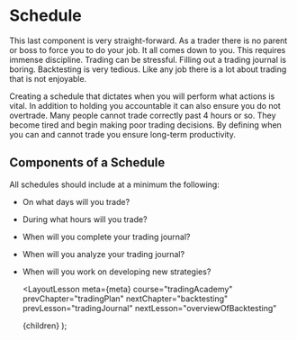 
# Schedule

This last component is very straight-forward. As a trader there is no parent or boss to force you to do your job. It all comes
down to you. This requires immense discipline. Trading can be stressful. Filling out a trading journal is boring. Backtesting
is very tedious. Like any job there is a lot about trading that is not enjoyable.

Creating a schedule that dictates when you will perform what actions is vital. In addition to holding you accountable it can
also ensure you do not overtrade. Many people cannot trade correctly past 4 hours or so. They become tired and begin making
poor trading decisions. By defining when you can and cannot trade you ensure long-term productivity.

## Components of a Schedule

All schedules should include at a minimum the following:

- On what days will you trade?
- During what hours will you trade?
- When will you complete your trading journal?
- When will you analyze your trading journal?
- When will you work on developing new strategies?

  <LayoutLesson
    meta={meta}
    course="tradingAcademy"
    prevChapter="tradingPlan"
    nextChapter="backtesting"
    prevLesson="tradingJournal"
    nextLesson="overviewOfBacktesting"
  >
    {children}
  </LayoutLesson>
);
